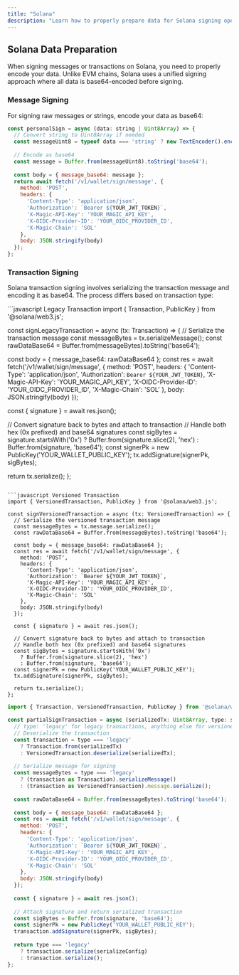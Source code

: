 ```yaml
---
title: "Solana"
description: "Learn how to properly prepare data for Solana signing operations with Express API, including message signing and transaction data preparation."
---
```


## Solana Data Preparation

When signing messages or transactions on Solana, you need to properly encode your data. Unlike EVM chains, Solana uses a unified signing approach where all data is base64-encoded before signing.

### Message Signing

For signing raw messages or strings, encode your data as base64:

```javascript JavaScript
const personalSign = async (data: string | Uint8Array) => {
  // Convert string to Uint8Array if needed
  const messageUint8 = typeof data === 'string' ? new TextEncoder().encode(data) : data;
  
  // Encode as base64
  const message = Buffer.from(messageUint8).toString('base64');
  
  const body = { message_base64: message };
  return await fetch('/v1/wallet/sign/message', { 
    method: 'POST', 
    headers: {
      'Content-Type': 'application/json',
      'Authorization': `Bearer ${YOUR_JWT_TOKEN}`,
      'X-Magic-API-Key': 'YOUR_MAGIC_API_KEY',
      'X-OIDC-Provider-ID': 'YOUR_OIDC_PROVIDER_ID',
      'X-Magic-Chain': 'SOL'
    },
    body: JSON.stringify(body) 
  });
};
```

### Transaction Signing

Solana transaction signing involves serializing the transaction message and encoding it as base64. The process differs based on transaction type:

<CodeGroup>
```javascript Legacy Transaction
import { Transaction, PublicKey } from '@solana/web3.js';

const signLegacyTransaction = async (tx: Transaction) => {
  // Serialize the transaction message
  const messageBytes = tx.serializeMessage();
  const rawDataBase64 = Buffer.from(messageBytes).toString('base64');
  
  const body = { message_base64: rawDataBase64 };
  const res = await fetch('/v1/wallet/sign/message', { 
    method: 'POST', 
    headers: {
      'Content-Type': 'application/json',
      'Authorization': `Bearer ${YOUR_JWT_TOKEN}`,
      'X-Magic-API-Key': 'YOUR_MAGIC_API_KEY',
      'X-OIDC-Provider-ID': 'YOUR_OIDC_PROVIDER_ID',
      'X-Magic-Chain': 'SOL'
    },
    body: JSON.stringify(body) 
  });
  
  const { signature } = await res.json();
  
  // Convert signature back to bytes and attach to transaction
  // Handle both hex (0x prefixed) and base64 signatures
  const sigBytes = signature.startsWith('0x') 
    ? Buffer.from(signature.slice(2), 'hex')
    : Buffer.from(signature, 'base64');
  const signerPk = new PublicKey('YOUR_WALLET_PUBLIC_KEY');
  tx.addSignature(signerPk, sigBytes);
  
  return tx.serialize();
};
```

```javascript Versioned Transaction
import { VersionedTransaction, PublicKey } from '@solana/web3.js';

const signVersionedTransaction = async (tx: VersionedTransaction) => {
  // Serialize the versioned transaction message
  const messageBytes = tx.message.serialize();
  const rawDataBase64 = Buffer.from(messageBytes).toString('base64');
  
  const body = { message_base64: rawDataBase64 };
  const res = await fetch('/v1/wallet/sign/message', { 
    method: 'POST', 
    headers: {
      'Content-Type': 'application/json',
      'Authorization': `Bearer ${YOUR_JWT_TOKEN}`,
      'X-Magic-API-Key': 'YOUR_MAGIC_API_KEY',
      'X-OIDC-Provider-ID': 'YOUR_OIDC_PROVIDER_ID',
      'X-Magic-Chain': 'SOL'
    },
    body: JSON.stringify(body) 
  });
  
  const { signature } = await res.json();
  
  // Convert signature back to bytes and attach to transaction
  // Handle both hex (0x prefixed) and base64 signatures
  const sigBytes = signature.startsWith('0x') 
    ? Buffer.from(signature.slice(2), 'hex')
    : Buffer.from(signature, 'base64');
  const signerPk = new PublicKey('YOUR_WALLET_PUBLIC_KEY');
  tx.addSignature(signerPk, sigBytes);
  
  return tx.serialize();
};
```

```javascript Partial Transaction Signing
import { Transaction, VersionedTransaction, PublicKey } from '@solana/web3.js';

const partialSignTransaction = async (serializedTx: Uint8Array, type: string, serializeConfig?: any) => {
  // type: 'legacy' for legacy transactions, anything else for versioned transactions
  // Deserialize the transaction
  const transaction = type === 'legacy' 
    ? Transaction.from(serializedTx)
    : VersionedTransaction.deserialize(serializedTx);
  
  // Serialize message for signing
  const messageBytes = type === 'legacy'
    ? (transaction as Transaction).serializeMessage()
    : (transaction as VersionedTransaction).message.serialize();
  
  const rawDataBase64 = Buffer.from(messageBytes).toString('base64');
  
  const body = { message_base64: rawDataBase64 };
  const res = await fetch('/v1/wallet/sign/message', { 
    method: 'POST', 
    headers: {
      'Content-Type': 'application/json',
      'Authorization': `Bearer ${YOUR_JWT_TOKEN}`,
      'X-Magic-API-Key': 'YOUR_MAGIC_API_KEY',
      'X-OIDC-Provider-ID': 'YOUR_OIDC_PROVIDER_ID',
      'X-Magic-Chain': 'SOL'
    },
    body: JSON.stringify(body) 
  });
  
  const { signature } = await res.json();
  
  // Attach signature and return serialized transaction
  const sigBytes = Buffer.from(signature, 'base64');
  const signerPk = new PublicKey('YOUR_WALLET_PUBLIC_KEY');
  transaction.addSignature(signerPk, sigBytes);
  
  return type === 'legacy' 
    ? transaction.serialize(serializeConfig)
    : transaction.serialize();
};
```
</CodeGroup>

